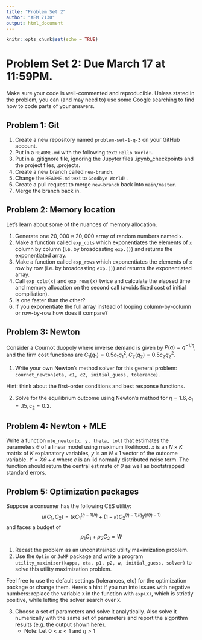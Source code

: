 ```yaml
---
title: "Problem Set 2"
author: "AEM 7130"
output: html_document
---
```


```r
knitr::opts_chunk$set(echo = TRUE)
```

# Problem Set 2: Due March 17 at 11:59PM.

Make sure your code is well-commented and reproducible. Unless stated in the problem, you can (and may need to) use some Google searching to find how to code parts of your answers.

## Problem 1: Git

1. Create a new repository named `problem-set-1-q-3` on your GitHub account.
2. Put in a `README.md` with the following text: `Hello World!`.
3. Put in a .gitignore file, ignoring the Jupyter files .ipynb_checkpoints and the project files, .projects.
4. Create a new branch called `new-branch`.
5. Change the `README.md` text to `Goodbye World!`.
6. Create a pull request to merge `new-branch` back into `main/master`.
7. Merge the branch back in.

## Problem 2: Memory location


Let's learn about some of the nuances of memory allocation.

1. Generate one $20,000 \times 20,000$ array of random numbers named `x`. 
2. Make a function called `exp_cols` which exponentiates the elements of `x` column by column (i.e. by broadcasting `exp.()`) and returns the exponentiated array.
3. Make a function called `exp_rows` which exponentiates the elements of `x` row by row (i.e. by broadcasting `exp.()`) and returns the exponentiated array.
4. Call `exp_cols(x)` and `exp_rows(x)` twice and calculate the elapsed time and memory allocation on the second call (avoids fixed cost of initial compiliation).
5. Is one faster than the other?
6. If you exponentiate the full array instead of looping column-by-column or row-by-row how does it compare?

## Problem 3: Newton

Consider a Cournot duopoly where inverse demand is given by $P(q) = q^{-1/\eta}$, and the firm cost functions are $C_1(q_1) = 0.5 c_1 q_1^2, C_2(q_2) = 0.5 c_2 q^2_2$. 

1. Write your own Newton's method solver for this general problem: `cournot_newton(eta, c1, c2, initial_guess, tolerance)`.

Hint: think about the first-order conditions and best response functions.

2. Solve for the equilibrium outcome using Newton's method for $\eta = 1.6, c_1 = .15, c_2 = 0.2$.


## Problem 4: Newton + MLE

Write a function `mle_newton(x, y, theta, tol)` that estimates the parameters $\theta$ of a linear model using maximum likelihood. $x$ is an $N \times K$ matrix of $K$ explanatory variables, $y$ is an $N \times 1$ vector of the outcome variable. $Y = X \theta + \varepsilon$ where $\varepsilon$ is an iid normally distributed noise term. The function should return the central estimate of $\theta$ as well as bootstrapped standard errors.

## Problem 5: Optimization packages

Suppose a consumer has the following CES utility:
$$u(C_1, C_2) = (\kappa C_1^{(\eta - 1)/\eta} + (1-\kappa) C_2^{(\eta - 1)/\eta} ) ^{\eta/(\eta-1)}$$
and faces a budget of
$$ p_1 C_1 + p_2 C_2 = W$$

1. Recast the problem as an unconstrained utility maximization problem.
2. Use the `Optim` or `JuMP` package and write a program   
`utility_maximizer(kappa, eta, p1, p2, w, initial_guess, solver)` to solve this utility maximization problem.
    
Feel free to use the default settings (tolerances, etc) for the optimization package or change them. Here's a hint if you run into issues with negative numbers: replace the variable `X` in the function with `exp(X)`, which is strictly positive, while letting the solver search over `X`.

3. Choose a set of parameters and solve it analytically. Also solve it numerically with the same set of parameters and report the algorithm results (e.g. the output shown [here](https://julianlsolvers.github.io/Optim.jl/stable/#algo/cg/)).
   - Note: Let $0 < \kappa < 1$ and $\eta > 1$